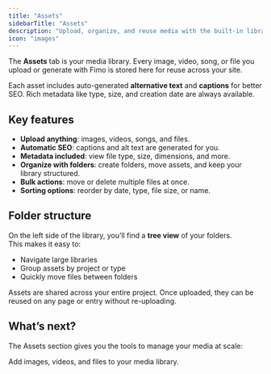 ```yaml
---
title: "Assets"
sidebarTitle: "Assets"
description: "Upload, organize, and reuse media with the built-in library."
icon: "images"
---
```


The **Assets** tab is your media library. Every image, video, song, or file you upload or generate with Fimo is stored here for reuse across your site.  

Each asset includes auto-generated **alternative text** and **captions** for better SEO. Rich metadata like type, size, and creation date are always available.

## Key features

- **Upload anything**: images, videos, songs, and files.  
- **Automatic SEO**: captions and alt text are generated for you.  
- **Metadata included**: view file type, size, dimensions, and more.  
- **Organize with folders**: create folders, move assets, and keep your library structured.  
- **Bulk actions**: move or delete multiple files at once.  
- **Sorting options**: reorder by date, type, file size, or name.  

## Folder structure

On the left side of the library, you’ll find a **tree view** of your folders.  
This makes it easy to:  

- Navigate large libraries  
- Group assets by project or type  
- Quickly move files between folders  

<Note>
Assets are shared across your entire project. Once uploaded, they can be reused on any page or entry without re-uploading.
</Note>

## What’s next?

The Assets section gives you the tools to manage your media at scale:

<Columns cols={2}>
  <Card
    title="Upload assets"
    icon="cloud-arrow-up"
    href="/assets/upload"
  >
    Add images, videos, and files to your media library.
  </Card>
</Columns>
